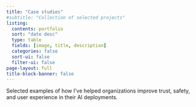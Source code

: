 ```yaml
---
title: "Case studies"
#subtitle: "Collection of selected projects"
listing:
  contents: portfolio
  sort: "date desc"
  type: table
  fields: [image, title, description]
  categories: false
  sort-ui: false
  filter-ui: false
page-layout: full 
title-block-banner: false
---
```


Selected examples of how I've helped organizations improve trust, safety, and user experience in their AI deployments. 


